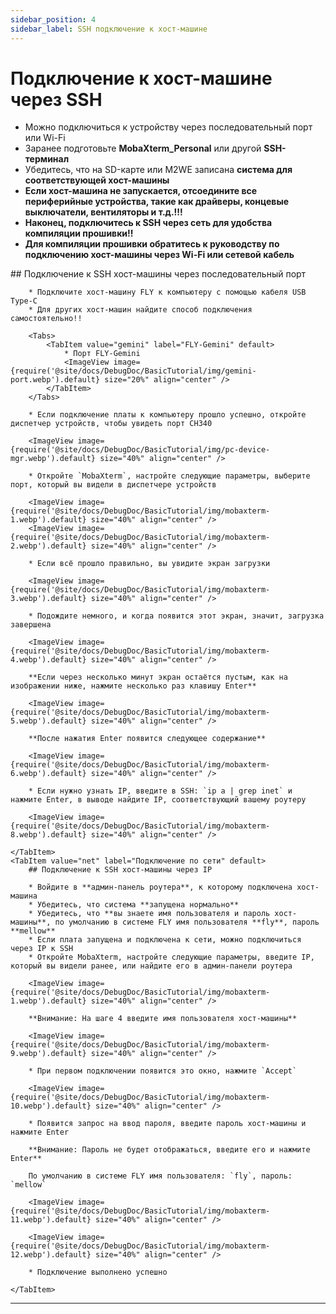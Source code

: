 ```yaml
---
sidebar_position: 4
sidebar_label: SSH подключение к хост-машине
---
```






# Подключение к хост-машине через SSH


* Можно подключиться к устройству через последовательный порт или Wi-Fi
* Заранее подготовьте **MobaXterm_Personal** или другой **SSH-терминал**
* Убедитесь, что на SD-карте или M2WE записана **система для соответствующей хост-машины**
* **Если хост-машина не запускается, отсоедините все периферийные устройства, такие как драйверы, концевые выключатели, вентиляторы и т.д.!!!**
* **Наконец, подключитесь к SSH через сеть для удобства компиляции прошивки!!**
* **Для компиляции прошивки обратитесь к руководству по подключению хост-машины через Wi-Fi или сетевой кабель**

<Tabs>
    <TabItem value="serial" label="Подключение через последовательный порт" default>
        ## Подключение к SSH хост-машины через последовательный порт

        * Подключите хост-машину FLY к компьютеру с помощью кабеля USB Type-C
        * Для других хост-машин найдите способ подключения самостоятельно!!

        <Tabs>
            <TabItem value="gemini" label="FLY-Gemini" default>
                * Порт FLY-Gemini
                <ImageView image={require('@site/docs/DebugDoc/BasicTutorial/img/gemini-port.webp').default} size="20%" align="center" />
            </TabItem>
        </Tabs>

        * Если подключение платы к компьютеру прошло успешно, откройте диспетчер устройств, чтобы увидеть порт CH340

        <ImageView image={require('@site/docs/DebugDoc/BasicTutorial/img/pc-device-mgr.webp').default} size="40%" align="center" />

        * Откройте `MobaXterm`, настройте следующие параметры, выберите порт, который вы видели в диспетчере устройств

        <ImageView image={require('@site/docs/DebugDoc/BasicTutorial/img/mobaxterm-1.webp').default} size="40%" align="center" />
        <ImageView image={require('@site/docs/DebugDoc/BasicTutorial/img/mobaxterm-2.webp').default} size="40%" align="center" />

        * Если всё прошло правильно, вы увидите экран загрузки

        <ImageView image={require('@site/docs/DebugDoc/BasicTutorial/img/mobaxterm-3.webp').default} size="40%" align="center" />

        * Подождите немного, и когда появится этот экран, значит, загрузка завершена

        <ImageView image={require('@site/docs/DebugDoc/BasicTutorial/img/mobaxterm-4.webp').default} size="40%" align="center" />

        **Если через несколько минут экран остаётся пустым, как на изображении ниже, нажмите несколько раз клавишу Enter**

        <ImageView image={require('@site/docs/DebugDoc/BasicTutorial/img/mobaxterm-5.webp').default} size="40%" align="center" />

        **После нажатия Enter появится следующее содержание**

        <ImageView image={require('@site/docs/DebugDoc/BasicTutorial/img/mobaxterm-6.webp').default} size="40%" align="center" />

        * Если нужно узнать IP, введите в SSH: `ip a | grep inet` и нажмите Enter, в выводе найдите IP, соответствующий вашему роутеру

        <ImageView image={require('@site/docs/DebugDoc/BasicTutorial/img/mobaxterm-8.webp').default} size="40%" align="center" />

    </TabItem>
    <TabItem value="net" label="Подключение по сети" default>
        ## Подключение к SSH хост-машины через IP

        * Войдите в **админ-панель роутера**, к которому подключена хост-машина
        * Убедитесь, что система **запущена нормально**
        * Убедитесь, что **вы знаете имя пользователя и пароль хост-машины**, по умолчанию в системе FLY имя пользователя **fly**, пароль **mellow**
        * Если плата запущена и подключена к сети, можно подключиться через IP к SSH
        * Откройте MobaXterm, настройте следующие параметры, введите IP, который вы видели ранее, или найдите его в админ-панели роутера

        <ImageView image={require('@site/docs/DebugDoc/BasicTutorial/img/mobaxterm-1.webp').default} size="40%" align="center" />

        **Внимание: На шаге 4 введите имя пользователя хост-машины**

        <ImageView image={require('@site/docs/DebugDoc/BasicTutorial/img/mobaxterm-9.webp').default} size="40%" align="center" />

        * При первом подключении появится это окно, нажмите `Accept`

        <ImageView image={require('@site/docs/DebugDoc/BasicTutorial/img/mobaxterm-10.webp').default} size="40%" align="center" />

        * Появится запрос на ввод пароля, введите пароль хост-машины и нажмите Enter

        **Внимание: Пароль не будет отображаться, введите его и нажмите Enter**

        По умолчанию в системе FLY имя пользователя: `fly`, пароль: `mellow`

        <ImageView image={require('@site/docs/DebugDoc/BasicTutorial/img/mobaxterm-11.webp').default} size="40%" align="center" />

        <ImageView image={require('@site/docs/DebugDoc/BasicTutorial/img/mobaxterm-12.webp').default} size="40%" align="center" />

        * Подключение выполнено успешно

    </TabItem>
</Tabs>

----